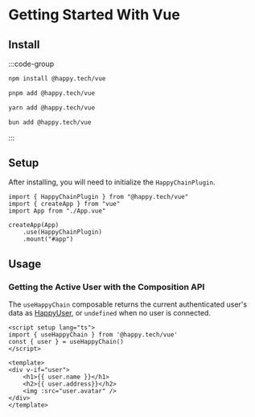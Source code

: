 # Getting Started With Vue

## Install 
:::code-group

```bash [npm]
npm install @happy.tech/vue
```

```bash [pnpm]
pnpm add @happy.tech/vue
```

```bash [yarn]
yarn add @happy.tech/vue
```

```bash [bun]
bun add @happy.tech/vue
```

:::

## Setup

After installing, you will need to initialize the `HappyChainPlugin`.

```tsx
import { HappyChainPlugin } from "@happy.tech/vue"
import { createApp } from "vue"
import App from "./App.vue"

createApp(App)
    .use(HappyChainPlugin)
    .mount("#app")
```

## Usage

### Getting the Active User with the Composition API

The `useHappyChain` composable returns the current authenticated user's data as 
[HappyUser](/sdk/js/api/type-aliases/HappyUser), or `undefined` when no user is connected.

```vue twoslash
<script setup lang="ts">
import { useHappyChain } from '@happy.tech/vue'
const { user } = useHappyChain()
</script>

<template>
<div v-if="user"> 
    <h1>{{ user.name }}</h1>
    <h2>{{ user.address}}</h2>
    <img :src="user.avatar" />
</div>
</template>
```
